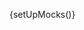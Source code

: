 
{setUpMocks()}

<Meta
  title="Modular Checkout/Sub-components/Apple Pay"
  Components="justifi-apple-pay"
  of={Story}
/>

<Title />

<Banner title="Coming soon!" message="This is a preview of what is to come in an upcoming version." />

---

Renders an Apple Pay button for eligible devices and orchestrates the Apple Pay flow. Designed to be used within `justifi-modular-checkout`.

## Props

<ArgTypes of={Story} />

## Events

- `applePayStarted`
- `applePayCompleted`
- `applePayCancelled`
- `applePayError`

### Event detail shapes

- `applePayCompleted`
  - Detail: `{ success: boolean; token?: IApplePayToken; paymentMethodId?: string; error?: any }`
- `applePayError`
  - Detail: `{ error: string; code: string }`
  - `code` values: `CONFIG_ERROR`, `NOT_SUPPORTED`, `NOT_AVAILABLE`, `INITIALIZATION_ERROR`, `PAYMENT_FAILED`

### Listening for events

```ts
const applePay = document.querySelector('justifi-apple-pay');

applePay.addEventListener(
  'applePayError',
  (event: CustomEvent<{ error: string; code: string }>) => {
    console.error('Apple Pay error', event.detail.error, event.detail.code);
  }
);

applePay.addEventListener(
  'applePayCompleted',
  (event: CustomEvent<{ success: boolean; paymentMethodId?: string }>) => {
    if (event.detail.success) {
      console.log('Apple Pay tokenized', event.detail.paymentMethodId);
    }
  }
);
```

## Example

<ComponentBox>
  <justifi-modular-checkout auth-token="123abc" checkout-id="cho_123">
    <justifi-apple-pay />
  </justifi-modular-checkout>
</ComponentBox>
